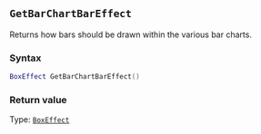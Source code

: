 ::: {.minipage data-latex="{\textwidth}"}
## `GetBarChartBarEffect`

Returns how bars should be drawn within the various bar charts\index{graphs!bar charts}.

### Syntax {-}

``` .lua
BoxEffect GetBarChartBarEffect()
```

### Return value {-}

Type: [`BoxEffect`](#boxeffect)
:::
